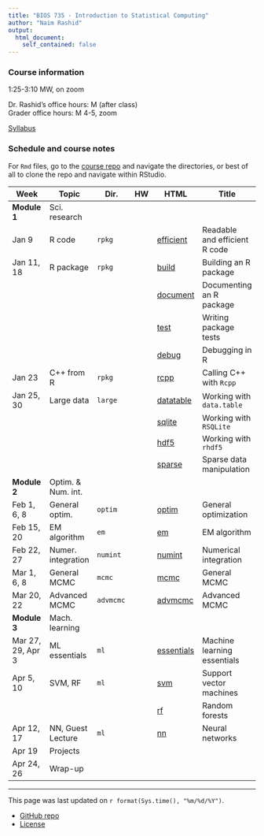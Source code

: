 ```yaml
---
title: "BIOS 735 - Introduction to Statistical Computing"
author: "Naim Rashid"
output: 
  html_document:
    self_contained: false
---
```


### Course information

1:25-3:10 MW, on zoom <!-- - MC 1305 -->

Dr. Rashid's office hours: M <!-- @ MC 3104E --> (after class) <br>
Grader office hours: M 4-5, zoom


[Syllabus](syllabus.html)

### Schedule and course notes

For `Rmd` files, go to the
[course repo](https://github.com/biodatascience/statcomp_src) and navigate the
directories, or best of all to clone the repo and navigate within RStudio. 

| Week | Topic | Dir. | HW | HTML | Title |
|------|-------|------|----|------|-------|
| **Module 1**   | Sci. research | | | | |
| Jan 9      | R code | `rpkg` |   <!--[hw](https://github.com/biodatascience/statcomp_src/blob/master/rpkg/rpkg_HW1.Rmd) --> | [efficient](rpkg/efficient.html) | Readable and efficient R code |
| Jan 11, 18 | R package | `rpkg` |  <!--[hw](https://github.com/biodatascience/statcomp_src/blob/master/rpkg/rpkg_HW2.Rmd) -->| [build](rpkg/build.html) | Building an R package |
| | | | | [document](rpkg/document.html) | Documenting an R package |
| | | | | [test](rpkg/test.html) | Writing package tests |
| | | | | [debug](rpkg/debug.html) | Debugging in R |
| Jan  23     | C++ from R | `rpkg` |   <!--[hw](https://github.com/biodatascience/statcomp_src/blob/master/rpkg/rpkg_HW3.Rmd) --> | [rcpp](rpkg/rcpp.html) | Calling C++ with `Rcpp` |
| Jan 25, 30 | Large data | `large` |   <!--[hw](https://github.com/biodatascience/statcomp_src/blob/master/large/large_HW4.Rmd) -->| [datatable](large/datatable.html) | Working with `data.table` |
| | | | | [sqlite](large/sqlite.html) | Working with `RSQLite` |
| | | | | [hdf5](large/hdf5.html) | Working with `rhdf5` |
| | | | | [sparse](large/sparse.html) | Sparse data manipulation |
| **Module 2**   | Optim. & Num. int. | | | | |
| Feb 1, 6, 8   | General optim. | `optim` | <!--[hw](https://github.com/biodatascience/statcomp_src/blob/master/optim/optim_HW5.Rmd) -->| [optim](optim/optim.html) | General optimization |
| Feb 15, 20 | EM algorithm | `em` |   <!--[hw](https://github.com/biodatascience/statcomp_src/blob/master/em/em_HW6.Rmd) -->| [em](em/em.html) | EM algorithm |
| Feb 22, 27     | Numer. integration | `numint` | <!--[hw](https://github.com/biodatascience/statcomp_src/blob/master/numint/numint_HW7.Rmd) --> | [numint](numint/numint.html) | Numerical integration |
| Mar 1, 6, 8 | General MCMC | `mcmc` |   <!--[hw](https://github.com/biodatascience/statcomp_src/blob/master/mcmc/mcmc_HW8.Rmd) -->  <!--[hw2](https://github.com/biodatascience/statcomp_src/blob/master/mcmc/mcmc_HW9.Rmd) --> | [mcmc](mcmc/mcmc.html) | General MCMC |
| Mar 20, 22   | Advanced MCMC | `advmcmc` |   <!--[hw](https://github.com/biodatascience/statcomp_src/blob/master/advmcmc/advmcmc_HW10.Rmd) -->| [advmcmc](advmcmc/advmcmc.html) | Advanced MCMC |
| **Module 3** | Mach. learning | | | | |
| Mar 27, 29, Apr 3   | ML essentials | `ml` |   <!--[hw](https://github.com/biodatascience/statcomp_src/blob/master/ml/essentials_HW11.Rmd) --> | [essentials](ml/essentials.html) | Machine learning essentials |
| Apr 5, 10  | SVM, RF | `ml` |   <!--[hw](https://github.com/biodatascience/statcomp_src/blob/master/ml/svm_HW12.Rmd) -->| [svm](ml/svm.html) | Support vector machines |
| | | | | [rf](ml/rf.html) | Random forests |
| Apr 12, 17 | NN, Guest Lecture | `ml` | | [nn](ml/nn.html) | Neural networks |
| Apr 19 | Projects | | | | |
| Apr 24, 26 | Wrap-up | | | | |
---

This page was last updated on `r format(Sys.time(), "%m/%d/%Y")`. 

* [GitHub repo](https://github.com/biodatascience/statcomp_src)
* [License](https://github.com/biodatascience/statcomp_src/blob/master/LICENSE)
